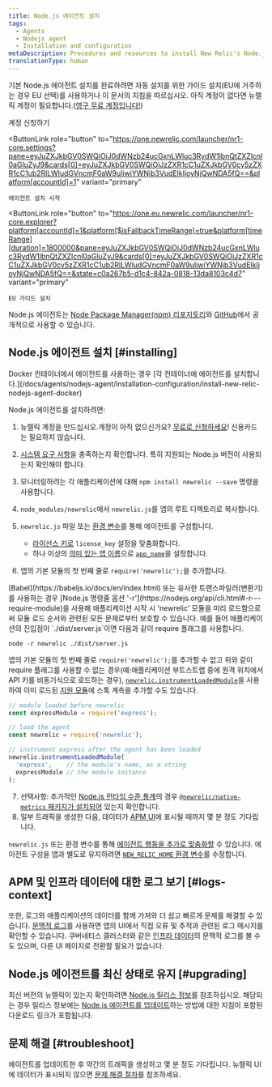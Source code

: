 ```yaml
---
title: Node.js 에이전트 설치
tags:
  - Agents
  - Nodejs agent
  - Installation and configuration
metaDescription: Procedures and resources to install New Relic's Node.js agent.
translationType: human
---
```


기본 Node.js 에이전트 설치를 완료하려면 자동 설치를 위한 가이드 설치(EU에 거주하는 경우 EU 선택)를 사용하거나 이 문서의 지침을 따르십시오. 아직 계정이 없다면 뉴렐릭 계정이 필요합니다.([영구 무료 계정입니다!](/docs/accounts/accounts-billing/new-relic-one-pricing-billing/new-relic-one-pricing-billing/#how-pricing-works))

<ButtonGroup>
  <ButtonLink
    data-tessen="stitchedPathLinkClick"
    role="button"
    to="https://newrelic.com/signup"
    variant="primary"
  >
    계정 신청하기
  </ButtonLink>

  <ButtonLink
    role="button"
    to="https://one.newrelic.com/launcher/nr1-core.settings?pane=eyJuZXJkbGV0SWQiOiJ0dWNzb24ucGxnLWluc3RydW1lbnQtZXZlcnl0aGluZyJ9&cards[0]=eyJuZXJkbGV0SWQiOiJzZXR1cC1uZXJkbGV0cy5zZXR1cC1ub2RlLWludGVncmF0aW9uIiwiYWNjb3VudElkIjoyNjQwNDA5fQ==&platform[accountId]=1"
    variant="primary"
  >
    에이전트 설치 시작
  </ButtonLink>

  <ButtonLink
    role="button"
    to="https://one.eu.newrelic.com/launcher/nr1-core.explorer?platform[accountId]=1&platform[$isFallbackTimeRange]=true&platform[timeRange][duration]=1800000&pane=eyJuZXJkbGV0SWQiOiJ0dWNzb24ucGxnLWluc3RydW1lbnQtZXZlcnl0aGluZyJ9&cards[0]=eyJuZXJkbGV0SWQiOiJzZXR1cC1uZXJkbGV0cy5zZXR1cC1ub2RlLWludGVncmF0aW9uIiwiYWNjb3VudElkIjoyNjQwNDA5fQ==&state=c0a267b5-d1c4-842a-0818-13da8103c4d7"
    variant="primary"
  >
    EU 가이드 설치
  </ButtonLink>
</ButtonGroup>

Node.js 에이전트는 [Node Package Manager(npm) 리포지토리](https://npmjs.org/package/newrelic)와 [GitHub](https://github.com/newrelic/node-newrelic)에서 공개적으로 사용할 수 있습니다.

## Node.js 에이전트 설치 [#installing]

<Callout variant="important">
  Docker 컨테이너에서 에이전트를 사용하는 경우 [각 컨테이너에 에이전트를 설치합니다.](/docs/agents/nodejs-agent/installation-configuration/install-new-relic-nodejs-agent-docker)
</Callout>

Node.js 에이전트를 설치하려면:

1. 뉴렐릭 계정을 만드십시오.계정이 아직 없으신가요? [무료로 신청하세요](https://newrelic.com/signup)! 신용카드는 필요하지 않습니다.

2. [시스템 요구 사항](/docs/agents/nodejs-agent/getting-started/compatibility-requirements-nodejs-agent)을 충족하는지 확인합니다. 특히 지원되는 Node.js 버전이 사용되는지 확인해야 합니다.

3. 모니터링하려는 각 애플리케이션에 대해 `npm install newrelic --save` 명령을 사용합니다.

4. `node_modules/newrelic`에서 `newrelic.js`를 앱의 루트 디렉토리로 복사합니다.

5. `newrelic.js` 파일 또는 [환경 변수](/docs/agents/nodejs-agent/installation-configuration/nodejs-agent-configuration#environment)를 통해 에이전트를 구성합니다.

   * [라이선스 키로](/docs/apis/intro-apis/new-relic-api-keys/#ingest-license-key) `license_key` 설정을 맞춤화합니다.
   * 하나 이상의 [의미 있는 앱 이름](/docs/apm/new-relic-apm/installation-and-configuration/naming-your-application)으로 [`app_name`](/docs/agents/nodejs-agent/installation-configuration/nodejs-agent-configuration#app_name)을 설정합니다.

6. 앱의 기본 모듈의 첫 번째 줄로 `require('newrelic');`을 추가합니다.

<Callout variant="important">
  [Babel](https://babeljs.io/docs/en/index.html) 또는 유사한 트랜스파일러(변환기)를 사용하는 경우 [Node.js 명령줄 옵션 '-r'](https://nodejs.org/api/cli.html#-r---require-module)을 사용해 애플리케이션 시작 시 'newrelic' 모듈을 미리 로드함으로써 모듈 로드 순서와 관련된 모든 문제로부터 보호할 수 있습니다. 예를 들어 애플리케이션의 진입점이 `./dist/server.js`이면 다음과 같이 require 플래그를 사용합니다.

  ```
  node -r newrelic ./dist/server.js
  ```

  앱의 기본 모듈의 첫 번째 줄로 `require('newrelic');`를 추가할 수 없고 위와 같이 require 플래그를 사용할 수 없는 경우(예:애플리케이션 부트스트랩 중에 원격 위치에서 API 키를 비동기식으로 로드하는 경우), [`newrelic.instrumentLoadedModule`](/docs/apm/agents/nodejs-agent/api-guides/nodejs-agent-api/#instrumentLoadedModule)을 사용하여 이미 로드된 [지원 모듈](https://github.com/newrelic/node-newrelic/blob/0113eb5f0e707dc662a17d262a841503bab88841/lib/instrumentations.js#L6#L6)에 스톡 계측을 추가할 수도 있습니다.

  ```js
  // module loaded before newrelic 
  const expressModule = require('express');

  // load the agent
  const newrelic = require('newrelic');

  // instrument express after the agent has been loaded
  newrelic.instrumentLoadedModule(
    'express',    // the module's name, as a string
    expressModule // the module instance
  );
  ```
</Callout>

7. 선택사항: 추가적인 [Node.js 런타임 수준 통계](/docs/agents/nodejs-agent/supported-features/node-vms-statistics-page)의 경우 [`@newrelic/native-metrics` 패키지가 설치되어](/docs/agents/nodejs-agent/supported-features/node-vm-measurements) 있는지 확인합니다.
8. 일부 트래픽을 생성한 다음, 데이터가 [APM UI](/docs/apm/applications-menu/monitoring/apm-overview-page)에 표시될 때까지 몇 분 정도 기다립니다.

`newrelic.js` 또는 환경 변수를 통해 [에이전트 행동을 추가로 맞춤화할](/docs/agents/nodejs-agent/installation-configuration/nodejs-agent-configuration) 수 있습니다. 에이전트 구성을 앱과 별도로 유지하려면 [`NEW_RELIC_HOME` 환경 변수](/docs/agents/nodejs-agent/installation-configuration/nodejs-agent-configuration#home)를 수정합니다.

<InstallFeedback/>

## APM 및 인프라 데이터에 대한 로그 보기 [#logs-context]

또한, 로그와 애플리케이션의 데이터를 함께 가져와 더 쉽고 빠르게 문제를 해결할 수 있습니다. [문맥적 로그](/docs/logs/logs-context/configure-logs-context-nodejs/)를 사용하면 앱의 UI에서 직접 오류 및 추적과 관련된 로그 메시지를 확인할 수 있습니다. 쿠버네티스 클러스터와 같은 [인프라 데이터](/docs/logs/forward-logs/forward-your-logs-using-infrastructure-agent/)의 문맥적 로그를 볼 수도 있으며, 다른 UI 페이지로 전환할 필요가 없습니다.

## Node.js 에이전트를 최신 상태로 유지 [#upgrading]

최신 버전의 뉴렐릭이 있는지 확인하려면 [Node.js 릴리스 정보](/docs/release-notes/agent-release-notes/nodejs-release-notes)를 참조하십시오. 해당되는 경우 릴리스 정보에는 [Node.js 에이전트를 업데이트](/docs/agents/nodejs-agent/installation-configuration/upgrade-nodejs-agent)하는 방법에 대한 지침이 포함된 다운로드 링크가 포함됩니다.

## 문제 해결 [#troubleshoot]

에이전트를 업데이트한 후 약간의 트래픽을 생성하고 몇 분 정도 기다립니다. 뉴렐릭 UI에 데이터가 표시되지 않으면 [문제 해결 절차](/docs/agents/nodejs-agent/troubleshooting/troubleshooting-your-nodejs-installation)를 참조하세요.
